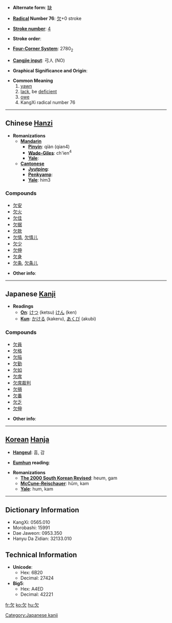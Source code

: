 * '''Alternate form''': [[缺]]

* '''[[Wiktionary:Chinese radical index| Radical]] Number 76''': [[Wiktionary:Chinese radical index 欠|欠]]+0 stroke

* '''[[Wiktionary:Chinese total strokes index|Stroke number]]''': [[Wiktionary:Chinese total strokes index 4|4]]

* '''Stroke order''': 

* '''[[Wiktionary:Chinese four corner index|Four-Corner System]]''': 2780<sub>2</sub>

* '''[[Wiktionary:Chinese Cangjie index|Cangjie input]]''': 弓人 (NO)

* '''Graphical Significance and Origin''': 

* '''Common Meaning'''
*# [[yawn]]
*# [[lack]], be [[deficient]]
*# [[owe]]
*# KangXi radical number 76


----

== Chinese [[Hanzi]] ==

* '''Romanizations'''
** '''[[Mandarin]]'''
*** '''[[Pinyin]]''': qiàn (qian4)
*** '''[[Wade-Giles]]''': ch'ien<sup>4</sup>
*** '''[[Yale]]''': 
** '''[[Cantonese]]'''
*** '''[[Jyutping]]''':
*** '''[[Penkyamp]]''': 
*** '''[[Yale]]''': him3

===Compounds===
*[[欠安]]
*[[欠火]]
*[[欠佳]]
*[[欠据]]
*[[欠款]]
*[[欠情]], [[欠情儿]]
*[[欠少]]
*[[欠伸]]
*[[欠身]]
*[[欠条]], [[欠条儿]]

* '''Other info''': 

----

== Japanese [[Kanji]] ==

* '''Readings'''
** '''[[On]]''': [[けつ]] (ketsu) [[けん]] (ken)
** '''[[Kun]]''': [[かける]] (kakeru), [[あくび]] (akubi)

===Compounds===
*[[欠員]]
*[[欠格]]
*[[欠陥]]
*[[欠勤]]
*[[欠如]]
*[[欠席]]
*[[欠席裁判]]
*[[欠損]]
*[[欠番]]
*[[欠乏]]
*[[欠伸]]

* '''Other info''':  

----

== [[Korean]] [[Hanja]] ==

* '''[[Hangeul]]''': 흠, 감

* '''[[Eumhun]] reading''': 

* '''Romanizations'''
** '''[[The 2000 South Korean Revised Romanization|The 2000 South Korean Revised]]''': heum, gam
** '''[[McCune-Reischauer]]''': hŭm, kam
** '''[[Yale]]''': hum, kam

----

== Dictionary Information ==

* KangXi: 0565.010
* Morobashi: 15991
* Dae Jaweon: 0953.350
* Hanyu Da Zidian: 32133.010

== Technical Information ==

* '''Unicode''':
** Hex: 6B20
** Decimal: 27424
* '''Big5''':
** Hex: A4ED
** Decimal: 42221

[[Category:Japanese kanji]]

[[fr:欠]]
[[ko:欠]]
[[hu:欠]]